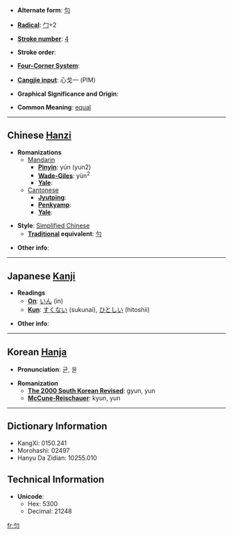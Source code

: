 * '''Alternate form''': [[勻]]

* '''[[Wiktionary:Chinese radical index| Radical]]''': [[Wiktionary:Chinese radical index 勹|勹]]+2

* '''[[Wiktionary:Chinese total strokes index|Stroke number]]''': [[Wiktionary:Chinese total strokes index 4|4]]

* '''Stroke order''': 

* '''[[Wiktionary:Chinese four corner index|Four-Corner System]]''': 

* '''[[Wiktionary:Chinese Cangjie index|Cangjie input]]''': 心戈一 (PIM)

* '''Graphical Significance and Origin''': 

* '''Common Meaning''': [[equal]]

----

== Chinese [[Hanzi]] ==

* '''Romanizations'''
** [[Mandarin]]
*** '''[[Pinyin]]''': yún (yun2)
*** '''[[Wade-Giles]]''': yün<sup>2</sup>
*** '''[[Yale]]''': 
**[[Cantonese]]
***'''[[Jyutping]]''':
***'''[[Penkyamp]]''': 
***'''[[Yale]]''': 

* '''Style''': [[Simplified Chinese]] 
** '''[[Traditional Chinese|Traditional]] equivalent''': [[勻]]

* '''Other info''': 

----

== Japanese [[Kanji]] ==

* '''Readings'''
** '''[[On]]''': [[いん]] (in)
** '''[[Kun]]''': [[すくない]] (sukunai), [[ひとしい]] (hitoshii)

* '''Other info''':  

----

== Korean [[Hanja]] ==

* '''Pronunciation''': 균, 윤

* '''Romanization'''
** '''[[The 2000 South Korean Revised Romanization|The 2000 South Korean Revised]]''': gyun, yun
** '''[[McCune-Reischauer]]''': kyun, yun

----

== Dictionary Information ==

* KangXi: 0150.241
* Morohashi: 02497
* Hanyu Da Zidian: 10255.010

== Technical Information ==

* '''Unicode''':
** Hex: 5300
** Decimal: 21248

[[fr:匀]]